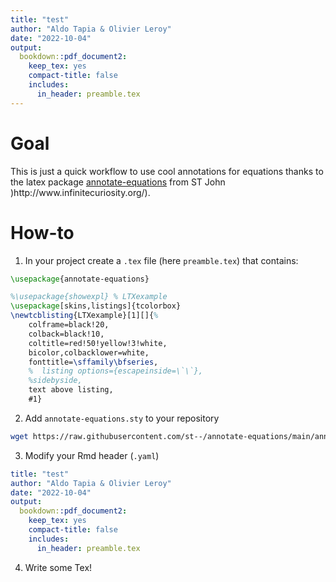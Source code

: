 ```yaml
---
title: "test"
author: "Aldo Tapia & Olivier Leroy"
date: "2022-10-04"
output:
  bookdown::pdf_document2:
    keep_tex: yes
    compact-title: false
    includes:
      in_header: preamble.tex
---
```


# Goal

This is just a quick workflow to use cool annotations for equations thanks to the latex package [annotate-equations](https://github.com/st--/annotate-equations) from ST John  )http://www.infinitecuriosity.org/).

# How-to

1. In your project create a `.tex` file (here `preamble.tex`) that contains: 

```latex
\usepackage{annotate-equations}

%\usepackage{showexpl} % LTXexample
\usepackage[skins,listings]{tcolorbox}
\newtcblisting{LTXexample}[1][]{%
    colframe=black!20,
    colback=black!10,
    coltitle=red!50!yellow!3!white,
    bicolor,colbacklower=white,
    fonttitle=\sffamily\bfseries,
    %  listing options={escapeinside=\`\`},
    %sidebyside,
    text above listing,
    #1}
```


2. Add `annotate-equations.sty` to your repository

```bash
wget https://raw.githubusercontent.com/st--/annotate-equations/main/annotate-equations.sty
```

3. Modify your Rmd header (`.yaml`)

```yaml
title: "test"
author: "Aldo Tapia & Olivier Leroy"
date: "2022-10-04"
output:
  bookdown::pdf_document2:
    keep_tex: yes
    compact-title: false
    includes:
      in_header: preamble.tex
```


4. Write some Tex!

\vspace{2cm}

\begin{equation*}
    i \tikzmarknode{hbar}{\mathstrut\hbar} \frac{\partial}{\partial t} \eqnmarkbox[blue]{Psi1}{\Psi(x, t)} = \eqnmark[red]{Hhat}{\hat{H}} \eqnmarkbox[blue]{Psi2}{\Psi(x, t)}
\end{equation*} \annotate[yshift=3em]{above}{hbar}{$\hbar = \frac{h}{2\pi}$, reduced Planck constant} \annotate[yshift=1em]{above}{Hhat}{Hamilton operator} \annotatetwo[yshift=-1em]{below}{Psi1}{Psi2}{Wave function}

